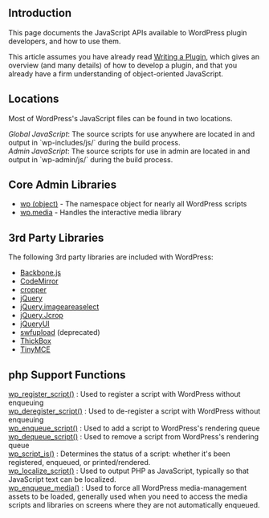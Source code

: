 {{Stub}}

==Introduction==

This page documents the JavaScript APIs available to WordPress plugin developers, and how to use them. 

This article assumes you have already read [[Writing a Plugin]], which gives an overview (and many details) of how to develop a plugin, and that you already have a firm understanding of object-oriented JavaScript.

==Locations==
Most of WordPress's JavaScript files can be found in two locations.

;''Global JavaScript'': The source scripts for use anywhere are located in {{Trac|js/_enqueues/wp/}} and output in `wp-includes/js/` during the build process.
;''Admin JavaScript'': The source scripts for use in admin are located in {{Trac|js/_enqueues/admin/}} and output in `wp-admin/js/` during the build process.

==Core Admin Libraries==

* [[Javascript Reference/wp|wp (object)]] - The namespace object for nearly all WordPress scripts
* [[Javascript Reference/wp.media|wp.media]] - Handles the interactive media library

==3rd Party Libraries==
The following 3rd party libraries are included with WordPress:
* [[Javascript Reference/Backbone|Backbone.js]]
* [[Javascript Reference/CodeMirror|CodeMirror]]
* [[Javascript Reference/cropper|cropper]]
* [[Javascript Reference/jQuery|jQuery]]
* [[Javascript Reference/jQuery.imageareaselect|jQuery.imageareaselect]]
* [[Javascript Reference/jQuery.Jcrop|jQuery.Jcrop]]
* [[Javascript Reference/jQueryUI|jQueryUI]]
* [[Javascript Reference/swfupload|swfupload]] (deprecated)
* [[Javascript Reference/ThickBox|ThickBox]]
* [[TinyMCE]]

==php Support Functions==
; [[Function Reference/wp_register_script|wp_register_script()]] : Used to register a script with WordPress without enqueuing
; [[Function Reference/wp_deregister_script|wp_deregister_script()]] : Used to de-register a script with WordPress without enqueuing
; [[Function Reference/wp_enqueue_script|wp_enqueue_script()]] : Used to add a script to WordPress's rendering queue
; [[Function Reference/wp_dequeue_script|wp_dequeue_script()]] : Used to remove a script from WordPress's rendering queue
; [[Function Reference/wp_script_is|wp_script_is()]] : Determines the status of a script: whether it's been registered, enqueued, or printed/rendered.
; [[Function Reference/wp_localize_script|wp_localize_script()]] : Used to output PHP as JavaScript, typically so that JavaScript text can be localized.
; [[Function_Reference/wp_enqueue_media|wp_enqueue_media()]] : Used to force all WordPress media-management assets to be loaded, generally used when you need to access the media scripts and libraries on screens where they are not automatically enqueued.